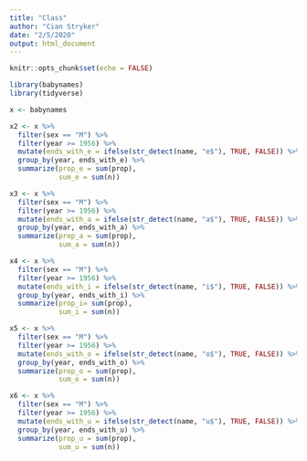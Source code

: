 ```yaml
---
title: "Class"
author: "Cian Stryker"
date: "2/5/2020"
output: html_document
---
```


```r
knitr::opts_chunk$set(echo = FALSE)
```

```r
library(babynames)
library(tidyverse)
```

```r
x <- babynames

x2 <- x %>%
  filter(sex == "M") %>%
  filter(year >= 1956) %>% 
  mutate(ends_with_e = ifelse(str_detect(name, "e$"), TRUE, FALSE)) %>%
  group_by(year, ends_with_e) %>%
  summarize(prop_e = sum(prop), 
            sum_e = sum(n)) 

x3 <- x %>%
  filter(sex == "M") %>%
  filter(year >= 1956) %>% 
  mutate(ends_with_a = ifelse(str_detect(name, "a$"), TRUE, FALSE)) %>%
  group_by(year, ends_with_a) %>%
  summarize(prop_a = sum(prop), 
            sum_a = sum(n)) 

x4 <- x %>%
  filter(sex == "M") %>%
  filter(year >= 1956) %>% 
  mutate(ends_with_i = ifelse(str_detect(name, "i$"), TRUE, FALSE)) %>%
  group_by(year, ends_with_i) %>%
  summarize(prop_i= sum(prop), 
            sum_i = sum(n)) 

x5 <- x %>%
  filter(sex == "M") %>%
  filter(year >= 1956) %>% 
  mutate(ends_with_o = ifelse(str_detect(name, "o$"), TRUE, FALSE)) %>%
  group_by(year, ends_with_o) %>%
  summarize(prop_o = sum(prop), 
            sum_o = sum(n))

x6 <- x %>%
  filter(sex == "M") %>%
  filter(year >= 1956) %>% 
  mutate(ends_with_u = ifelse(str_detect(name, "u$"), TRUE, FALSE)) %>%
  group_by(year, ends_with_u) %>%
  summarize(prop_u = sum(prop), 
            sum_u = sum(n))
```

```r

```

